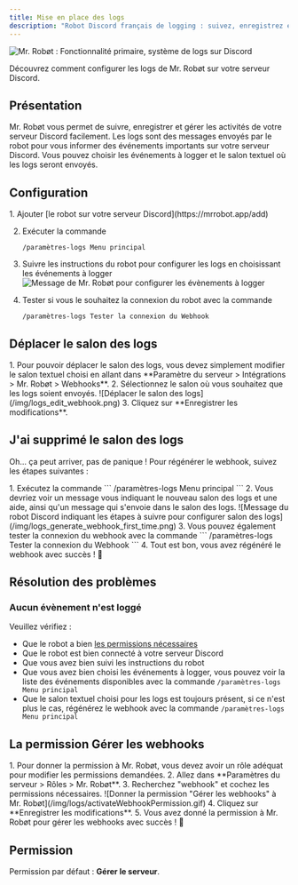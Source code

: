```yaml
---
title: Mise en place des logs
description: "Robot Discord français de logging : suivez, enregistrez et gérez les activités de votre serveur Discord facilement avec le bot Mr. Robøt. Logs sur Discord."
---
```


![Mr. Robøt : Fonctionnalité primaire, système de logs sur Discord](https://mrrobot.app/img/main_features/logs.png)

<Aside type="tip" title="Nouvelle commande !">
  Découvrez comment configurer les logs de Mr. Robøt sur votre serveur Discord.
</Aside>

## Présentation

Mr. Robøt vous permet de suivre, enregistrer et gérer les activités de votre serveur Discord facilement.
Les logs sont des messages envoyés par le robot pour vous informer des événements importants sur votre serveur Discord.
Vous pouvez choisir les événements à logger et le salon textuel où les logs seront envoyés.

## Configuration
<Steps>
1. Ajouter [le robot sur votre serveur Discord](https://mrrobot.app/add)

2. Exécuter la commande
    ```
    /paramètres-logs Menu principal
    ```

3. Suivre les instructions du robot pour configurer les logs en choisissant les événements à logger
    ![Message de Mr. Robøt pour configurer les évènements à logger](/img/logs-add-remove-events.png)

4. Tester si vous le souhaitez la connexion du robot avec la commande
    ```
    /paramètres-logs Tester la connexion du Webhook
    ```
</Steps>

## Déplacer le salon des logs

<Steps>
  1. Pour pouvoir déplacer le salon des logs, vous devez simplement modifier le salon textuel choisi en allant dans **Paramètre du serveur > Intégrations > Mr. Robøt > Webhooks**.
  2. Sélectionnez le salon où vous souhaitez que les logs soient envoyés.
     ![Déplacer le salon des logs](/img/logs_edit_webhook.png)
  3. Cliquez sur **Enregistrer les modifications**.
</Steps>


## J'ai supprimé le salon des logs

Oh... ça peut arriver, pas de panique ! Pour régénérer le webhook, suivez les étapes suivantes :

<Steps>
  1. Exécutez la commande
      ```
      /paramètres-logs Menu principal
      ```
  2. Vous devriez voir un message vous indiquant le nouveau salon des logs et une aide, ainsi qu'un message qui s'envoie dans le salon des logs.
     ![Message du robot Discord indiquant les étapes à suivre pour configurer salon des logs](/img/logs_generate_webhook_first_time.png)
  3. Vous pouvez également tester la connexion du webhook avec la commande
      ```
      /paramètres-logs Tester la connexion du Webhook
      ```
  4. Tout est bon, vous avez régénéré le webhook avec succès ! 🎉
</Steps>

## Résolution des problèmes

### Aucun évènement n'est loggé

Veuillez vérifiez :
- Que le robot a bien [les permissions nécessaires](#la-permission-gérer-les-webhooks)
- Que le robot est bien connecté à votre serveur Discord
- Que vous avez bien suivi les instructions du robot
- Que vous avez bien choisi les événements à logger, vous pouvez voir la liste des événements disponibles avec la commande `/paramètres-logs Menu principal`
- Que le salon textuel choisi pour les logs est toujours présent, si ce n'est plus le cas, régénérez le webhook avec la commande `/paramètres-logs Menu principal`

## La permission Gérer les webhooks

<Steps>
  1. Pour donner la permission à Mr. Robøt, vous devez avoir un rôle adéquat pour modifier les permissions demandées.
  2. Allez dans **Paramètres du serveur > Rôles > Mr. Robøt**.
  3. Recherchez "webhook" et cochez les permissions nécessaires.
     ![Donner la permission "Gérer les webhooks" à Mr. Robøt](/img/logs/activateWebhookPermission.gif)
  4. Cliquez sur **Enregistrer les modifications**.
  5. Vous avez donné la permission à Mr. Robøt pour gérer les webhooks avec succès ! 🎉
</Steps>

## Permission

Permission par défaut : **Gérer le serveur**.
